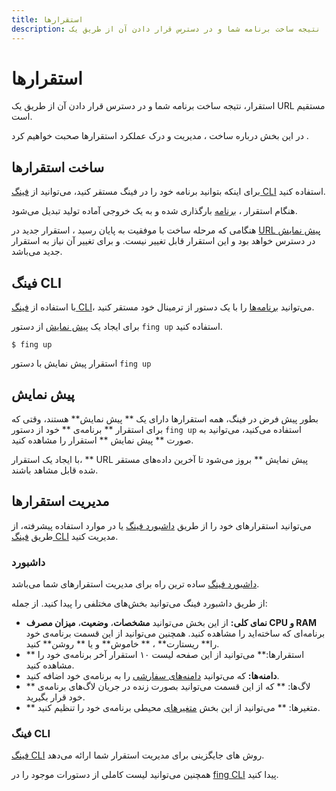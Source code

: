 ```yaml
---
title: استقرارها
description: استقرار، نتیجه ساخت برنامه شما و در دسترس قرار دادن آن از طریق یک URL مستقیم است.
---
```


# استقرارها

استقرار، نتیجه ساخت برنامه شما و در دسترس قرار دادن آن از طریق یک URL مستقیم است.

در این بخش درباره ساخت ، مدیریت و درک عملکرد استقرارها صحبت خواهیم کرد .

## ساخت استقرارها

برای اینکه بتوانید برنامه خود را در فینگ مستقر کنید، می‌توانید از [فینگ CLI](/apps/deployments#فینگ-cli) استفاده کنید.

هنگام استقرار ، [برنامه](/apps/overview) بارگذاری شده و به یک خروجی آماده تولید تبدیل می‌شود.

هنگامی که مرحله ساخت با موفقیت به پایان رسید ، استقرار جدید در [URL پیش نمایش](/apps/deployments#پیش-نمایش) در دسترس خواهد بود و این استقرار قابل تغییر نیست. و برای تغییر آن نیاز به استقرار جدید می‌باشد.

## فینگ CLI

با استفاده از [فینگ CLI](/cli/quick-start)، می‌توانید [برنامه‌ها](/apps/overview) را با یک دستور از ترمینال خود مستقر کنید.

برای ایجاد یک [پیش نمایش](/apps/deployments#پیش-نمایش) از دستور `fing up` استفاده کنید.

```
$ fing up
```

استقرار پیش نمایش با دستور `fing up`

## پیش نمایش

بطور پیش فرض در فینگ، همه استقرارها دارای یک ** پیش نمایش** هستند، وقتی که برای استقرار ** برنامه‌ی ** خود از دستور `fing up` استفاده می‌کنید، می‌توانید به صورت ** پیش نمایش ** استقرار را مشاهده کنید.

با ایجاد یک استقرار، ** URL پیش نمایش ** بروز می‌شود تا آخرین داده‌های مستقر شده قابل مشاهد باشند.

## مدیریت استقرارها

می‌توانید استقرارهای خود را از طریق [داشبورد فینگ](https://dashboard.fing.ir) یا در موارد استفاده پیشرفته، از طریق [فینگ CLI](/cli/installation) مدیریت کنید.

### داشبورد

[داشبورد فینگ](https://dashboard.fing.ir) ساده ترین راه برای مدیریت استقرارهای شما می‌باشد.

از طریق داشبورد فینگ می‌توانید بخش‌های مختلفی را پیدا کنید. از جمله:

- **نمای کلی:** از این بخش می‌توانید **مشخصات**، **وضعیت**، **میزان مصرف CPU و RAM** برنامه‌ای که ساخته‌اید را مشاهده کنید. همچنین می‌توانید از این قسمت برنامه‌ی خود را** ریستارت** ، ** خاموش** و یا ** روشن** کنید.
- ** استقرارها:** می‌توانید از این صفحه لیست ۱۰ استقرار آخر برنامه‌ی خود را مشاهده کنید.
- **دامنه‌ها:** که می‌توانید [دامنه‌های سفارشی](/apps/domains) را به برنامه‌ی خود اضافه کنید.
- ** لاگ‌ها: ** که از این قسمت می‌توانید بصورت زنده در جریان لاگ‌های برنامه‌ی خود قرار بگیرید.
- ** متغیرها: ** می‌توانید از این بخش [متغیرهای](/apps/environment-variables) محیطی برنامه‌ی خود را تنظیم کنید.

### فینگ CLI

[فینگ CLI](/cli/quick-start) روش های جایگزینی برای مدیریت استقرار شما ارائه می‌دهد.

همچنین می‌توانید لیست کاملی از دستورات موجود را در [fing CLI](/cli/commands) پیدا کنید.
